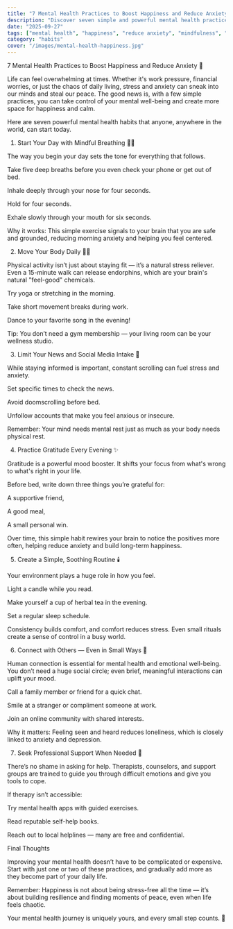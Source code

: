 ```yaml
---
title: "7 Mental Health Practices to Boost Happiness and Reduce Anxiety"
description: "Discover seven simple and powerful mental health practices to reduce anxiety, improve mood, and bring lasting happiness into your daily life."
date: "2025-09-27"
tags: ["mental health", "happiness", "reduce anxiety", "mindfulness", "self care", "stress relief", "emotional well-being"]
category: "habits"
cover: "/images/mental-health-happiness.jpg"
---
```


7 Mental Health Practices to Boost Happiness and Reduce Anxiety 🌱

Life can feel overwhelming at times. Whether it's work pressure, financial worries, or just the chaos of daily living, stress and anxiety can sneak into our minds and steal our peace.
The good news is, with a few simple practices, you can take control of your mental well-being and create more space for happiness and calm.

Here are seven powerful mental health habits that anyone, anywhere in the world, can start today.

1. Start Your Day with Mindful Breathing 🧘‍♀️

The way you begin your day sets the tone for everything that follows.

Take five deep breaths before you even check your phone or get out of bed.

Inhale deeply through your nose for four seconds.

Hold for four seconds.

Exhale slowly through your mouth for six seconds.

Why it works:
This simple exercise signals to your brain that you are safe and grounded, reducing morning anxiety and helping you feel centered.

2. Move Your Body Daily 🚶‍♂️

Physical activity isn’t just about staying fit — it’s a natural stress reliever.
Even a 15-minute walk can release endorphins, which are your brain's natural "feel-good" chemicals.

Try yoga or stretching in the morning.

Take short movement breaks during work.

Dance to your favorite song in the evening!

Tip: You don’t need a gym membership — your living room can be your wellness studio.

3. Limit Your News and Social Media Intake 📱

While staying informed is important, constant scrolling can fuel stress and anxiety.

Set specific times to check the news.

Avoid doomscrolling before bed.

Unfollow accounts that make you feel anxious or insecure.

Remember: Your mind needs mental rest just as much as your body needs physical rest.

4. Practice Gratitude Every Evening ✨

Gratitude is a powerful mood booster. It shifts your focus from what's wrong to what's right in your life.

Before bed, write down three things you’re grateful for:

A supportive friend,

A good meal,

A small personal win.

Over time, this simple habit rewires your brain to notice the positives more often, helping reduce anxiety and build long-term happiness.

5. Create a Simple, Soothing Routine 🕯️

Your environment plays a huge role in how you feel.

Light a candle while you read.

Make yourself a cup of herbal tea in the evening.

Set a regular sleep schedule.

Consistency builds comfort, and comfort reduces stress.
Even small rituals create a sense of control in a busy world.

6. Connect with Others — Even in Small Ways 🤝

Human connection is essential for mental health and emotional well-being.
You don’t need a huge social circle; even brief, meaningful interactions can uplift your mood.

Call a family member or friend for a quick chat.

Smile at a stranger or compliment someone at work.

Join an online community with shared interests.

Why it matters: Feeling seen and heard reduces loneliness, which is closely linked to anxiety and depression.

7. Seek Professional Support When Needed 💬

There’s no shame in asking for help.
Therapists, counselors, and support groups are trained to guide you through difficult emotions and give you tools to cope.

If therapy isn’t accessible:

Try mental health apps with guided exercises.

Read reputable self-help books.

Reach out to local helplines — many are free and confidential.

Final Thoughts

Improving your mental health doesn’t have to be complicated or expensive.
Start with just one or two of these practices, and gradually add more as they become part of your daily life.

Remember: Happiness is not about being stress-free all the time — it’s about building resilience and finding moments of peace, even when life feels chaotic.

Your mental health journey is uniquely yours, and every small step counts. 🌿
